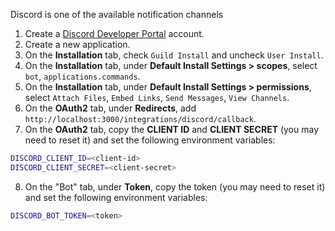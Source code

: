 Discord is one of the available notification channels

1. Create a [Discord Developer Portal](https://discord.com/developers/applications) account.
2. Create a new application.
3. On the **Installation** tab, check `Guild Install` and uncheck `User Install`.
4. On the **Installation** tab, under **Default Install Settings > scopes**, select `bot`, `applications.commands`.
5. On the **Installation** tab, under **Default Install Settings > permissions**, select `Attach Files`, `Embed Links`, `Send Messages`, `View Channels`.
6. On the **OAuth2** tab, under **Redirects**, add `http://localhost:3000/integrations/discord/callback`.
7. On the **OAuth2** tab, copy the **CLIENT ID** and **CLIENT SECRET** (you may need to reset it) and set the following environment variables:

```bash
DISCORD_CLIENT_ID=<client-id>
DISCORD_CLIENT_SECRET=<client-secret>
```

8. On the "Bot" tab, under **Token**, copy the token (you may need to reset it) and set the following environment variables:

```bash
DISCORD_BOT_TOKEN=<token>
```
